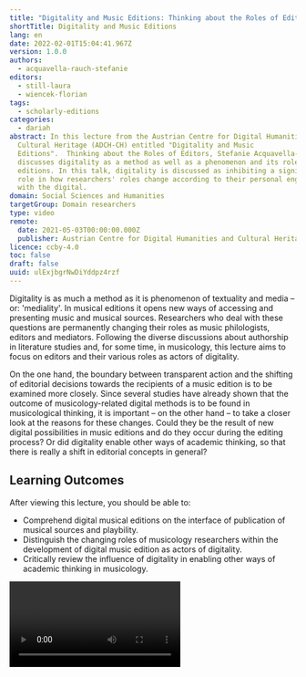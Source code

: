 ```yaml
---
title: "Digitality and Music Editions: Thinking about the Roles of Editors"
shortTitle: Digitality and Music Editions
lang: en
date: 2022-02-01T15:04:41.967Z
version: 1.0.0
authors:
  - acquavella-rauch-stefanie
editors:
  - still-laura
  - wiencek-florian
tags:
  - scholarly-editions
categories:
  - dariah
abstract: In this lecture from the Austrian Centre for Digital Humanities and
  Cultural Heritage (ADCH-CH) entitled "Digitality and Music
  Editions".  Thinking about the Roles of Editors, Stefanie Acquavella-Rauch
  discusses digitality as a method as well as a phenomenon and its role in music
  editions. In this talk, digitality is discussed as inhibiting a significant
  role in how researchers' roles change according to their personal engagement
  with the digital.
domain: Social Sciences and Humanities
targetGroup: Domain researchers
type: video
remote:
  date: 2021-05-03T00:00:00.000Z
  publisher: Austrian Centre for Digital Humanities and Cultural Heritage (ACDH-CH)
licence: ccby-4.0
toc: false
draft: false
uuid: ulExjbgrNwDiYddpz4rzf
---
```

Digitality is as much a method as it is phenomenon of textuality and media – or: 'mediality'. In musical editions it opens new ways of accessing and presenting music and musical sources. Researchers who deal with these questions are permanently changing their roles as music philologists, editors and mediators. Following the diverse discussions about authorship in literature studies and, for some time, in musicology, this lecture aims to focus on editors and their various roles as actors of digitality.

On the one hand, the boundary between transparent action and the shifting of editorial decisions towards the recipients of a music edition is to be examined more closely. Since several studies have already shown that the outcome of musicology-related digital methods is to be found in musicological thinking, it is important – on the other hand – to take a closer look at the reasons for these changes. Could they be the result of new digital possibilities in music editions and do they occur during the editing process? Or did digitality enable other ways of academic thinking, so that there is really a shift in editorial concepts in general?

## Learning Outcomes

After viewing this lecture, you should be able to:

- Comprehend digital musical editions on the interface of publication of musical sources and playbility.
- Distinguish the changing roles of musicology researchers within the development of digital music edition as actors of digitality.
- Critically review the influence of digitality in enabling other ways of academic thinking in musicology.



<Video provider="youtube" id="5ZDb9aQixIU" caption="ACDH-CH Lecture 7.1 – Stefanie Aquavella-Rauch – Digitality and Music Editions: Thinking about the Roles of Editors" />